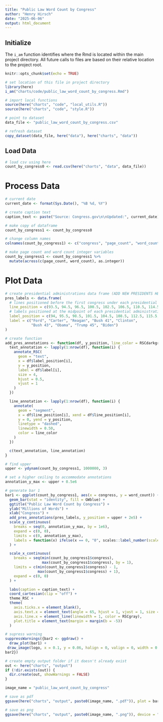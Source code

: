 ```yaml
---
title: "Public Law Word Count by Congress"
author: "Henry Hirsch"
date: "2025-06-06"
output: html_document
---
```


## Initialize

The `i_am` function identifies where the Rmd is located within the main project directory. All future calls to files are based on their relative location to the project root.

```r
knitr::opts_chunk$set(echo = TRUE)

# set location of this file in project directory
library(here)
i_am("charts/code/public_law_word_count_by_congress.Rmd")

# import local functions
source(here("charts", "code", "local_utils.R"))
source(here("charts", "code", "style.R"))

# point to dataset
data_file <- "public_law_word_count_by_congress.csv"

# refresh dataset
copy_dataset(data_file, here("data"), here("charts", "data"))
```

## Load Data

```r
# load csv using here
count_by_congress0 <- read.csv(here("charts", "data", data_file))
```

# Process Data

```r
# current date
current_date <- format(Sys.Date(), "%B %d, %Y")

# create caption text
caption_text <- paste("Source: Congress.gov\n\nUpdated:", current_date)

# make copy of dataframe
count_by_congress1 <- count_by_congress0

# change column names
colnames(count_by_congress1) <- c("congress", "page_count", "word_count", "public_law_count")

# make page count and word count integer variables
count_by_congress1 <- count_by_congress1 %>%
  mutate(across(c(page_count, word_count), as.integer))
```


# Plot Data

```r
# create presidential administrations data frame (ADD NEW PRESIDENTS HERE)
pres_labels <- data.frame(
  # lines positioned before the first congress under each presidential administration
  line_position = c(93.5, 94.5, 96.5, 100.5, 102.5, 106.5, 110.5, 114.5, 116.5),
  # labels positioned at the midpoint of each presidential administration
  label_position = c(94, 95.5, 98.5, 101.5, 104.5, 108.5, 112.5, 115.5, 117.5),
  label = c("Ford", "Carter", "Reagan", "Bush 41", "Clinton", 
            "Bush 43", "Obama", "Trump 45", "Biden")
)

# create function
add_pres_annotations <- function(df, y_position, line_color = RSCdarkgray) {
  text_annotation <- lapply(1:nrow(df), function(i) {
    annotate_RSC(
      geom = "text",
      x = df$label_position[i],
      y = y_position,
      label = df$label[i],
      size = 4,
      hjust = 0.5,
      vjust = 1
    )
  })

  line_annotation <- lapply(1:nrow(df), function(i) {
    annotate(
      geom = "segment",
      x = df$line_position[i], xend = df$line_position[i],
      y = 0, yend = y_position,
      linetype = "dashed",
      linewidth = 0.50,
      color = line_color
    )
  })

  c(text_annotation, line_annotation)
}
```


```r
# find upper
upper <- ydynam(count_by_congress1, 1000000, 3)

# set a higher ceiling to accommodate annotations
annotation_y_max <- upper + 0.5e6

# generate bar 1
bar1 <- ggplot(count_by_congress1, aes(x = congress, y = word_count)) +
  geom_bar(stat = "identity", fill = GWblue) +
  ggtitle("Public Law Word Count by Congress") +
  ylab("Millions of Words") +
  xlab("Congress") +
  add_pres_annotations(pres_labels, y_position = upper + 2e5) +
  scale_y_continuous(
    breaks = seq(0, annotation_y_max, by = 1e6),
    expand = c(0, 0),
    limits = c(0, annotation_y_max),
    labels = function(x) ifelse(x == 0, "0", scales::label_number(scale = 1e-6)(x))
  ) +

  scale_x_continuous(
    breaks = seq(min(count_by_congress1$congress),
                 max(count_by_congress1$congress), by = 1),
    limits = c(min(count_by_congress1$congress) - 1,
               max(count_by_congress1$congress) + 1),
    expand = c(0, 0)
  ) +

  labs(caption = caption_text) +
  coord_cartesian(clip = "off") +
  theme_RSC +
  theme(
    axis.ticks.x = element_blank(),
    axis.text.x = element_text(angle = 65, hjust = 1, vjust = 1, size = 12),
    axis.line.x = element_line(linewidth = 1, color = RSCgray),
    plot.title = element_text(margin = margin(b = -5))
  )

# supress warning
suppressWarnings({bar2 <- ggdraw() +
  draw_plot(bar1) +
 draw_image(logo, x = 0.1, y = 0.06, halign = 0, valign = 0, width = 0.2)
bar2})

```

```r
# create empty output folder if it doesn't already exist
out <- here("charts", "output")
if (!dir.exists(out)) {
  dir.create(out, showWarnings = FALSE)
}

image_name = "public_law_word_count_by_congress"

# save as pdf
ggsave(here("charts", "output", paste0(image_name, ".pdf")), plot = bar2, width = 12, height = 9, dpi = 300)

# save as png
ggsave(here("charts", "output", paste0(image_name, ".png")), device = "png", plot = bar2, width = 1200, height = 900, units = "px", dpi = 96, bg = "white")

```

